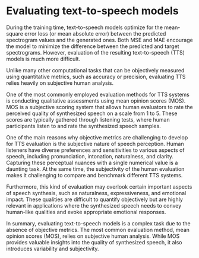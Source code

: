 # Evaluating text-to-speech models

During the training time, text-to-speech models optimize for the mean-square error loss (or mean absolute error) between 
the predicted spectrogram values and the generated ones. Both MSE and MAE encourage the model to minimize the difference 
between the predicted and target spectrograms. However, evaluation of the resulting text-to-speech (TTS) models is much 
more difficult. 

Unlike many other computational tasks that can be objectively 
measured using quantitative metrics, such as accuracy or precision, evaluating TTS relies heavily on subjective human analysis.

One of the most commonly employed evaluation methods for TTS systems is conducting qualitative assessments using mean 
opinion scores (MOS). MOS is a subjective scoring system that allows human evaluators to rate the perceived quality of 
synthesized speech on a scale from 1 to 5. These scores are typically gathered through listening tests, where human 
participants listen to and rate the synthesized speech samples.

One of the main reasons why objective metrics are challenging to develop for TTS evaluation is the subjective nature of 
speech perception. Human listeners have diverse preferences and sensitivities to various aspects of speech, including 
pronunciation, intonation, naturalness, and clarity. Capturing these perceptual nuances with a single numerical value 
is a daunting task. At the same time, the subjectivity of the human evaluation makes it challenging to compare and 
benchmark different TTS systems.

Furthermore, this kind of evaluation may overlook certain important aspects of speech synthesis, such as naturalness, 
expressiveness, and emotional impact. These qualities are difficult to quantify objectively but are highly relevant in 
applications where the synthesized speech needs to convey human-like qualities and evoke appropriate emotional responses.

In summary, evaluating text-to-speech models is a complex task due to the absence of objective metrics. The most common 
evaluation method, mean opinion scores (MOS), relies on subjective human analysis. While MOS provides valuable insights 
into the quality of synthesized speech, it also introduces variability and subjectivity. 
